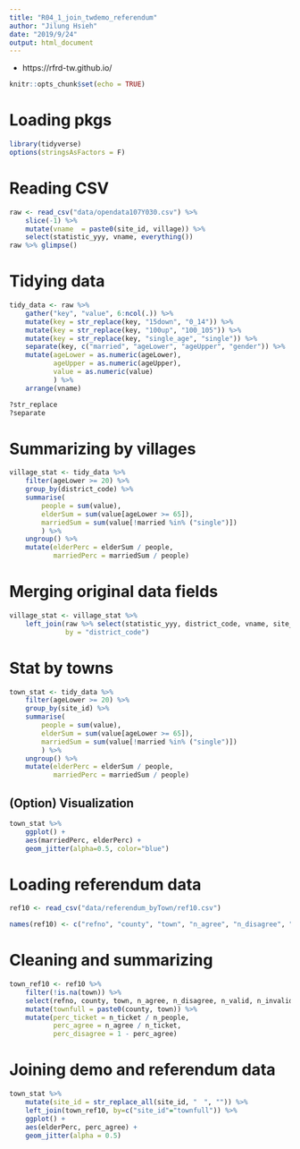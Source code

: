 ```yaml
---
title: "R04_1_join_twdemo_referendum"
author: "Jilung Hsieh"
date: "2019/9/24"
output: html_document
---
```


* https://rfrd-tw.github.io/

```r
knitr::opts_chunk$set(echo = TRUE)
```

# Loading pkgs
```r
library(tidyverse)
options(stringsAsFactors = F)
```


# Reading CSV
```r
raw <- read_csv("data/opendata107Y030.csv") %>%
    slice(-1) %>%
    mutate(vname  = paste0(site_id, village)) %>%
    select(statistic_yyy, vname, everything())
raw %>% glimpse()
```

# Tidying data
```r
tidy_data <- raw %>%
    gather("key", "value", 6:ncol(.)) %>% 
    mutate(key = str_replace(key, "15down", "0_14")) %>%
    mutate(key = str_replace(key, "100up", "100_105")) %>%
    mutate(key = str_replace(key, "single_age", "single")) %>%
    separate(key, c("married", "ageLower", "ageUpper", "gender")) %>% 
    mutate(ageLower = as.numeric(ageLower),
           ageUpper = as.numeric(ageUpper),
           value = as.numeric(value)
           ) %>%
    arrange(vname)

?str_replace
?separate
```


# Summarizing by villages
```r
village_stat <- tidy_data %>%
    filter(ageLower >= 20) %>%
    group_by(district_code) %>%
    summarise(
        people = sum(value),
        elderSum = sum(value[ageLower >= 65]),
        marriedSum = sum(value[!married %in% ("single")])
        ) %>%
    ungroup() %>%
    mutate(elderPerc = elderSum / people,
           marriedPerc = marriedSum / people)
```


# Merging original data fields
```r
village_stat <- village_stat %>%
    left_join(raw %>% select(statistic_yyy, district_code, vname, site_id, village), 
              by = "district_code")
```


# Stat by towns
```r
town_stat <- tidy_data %>%
    filter(ageLower >= 20) %>%
    group_by(site_id) %>%
    summarise(
        people = sum(value),
        elderSum = sum(value[ageLower >= 65]),
        marriedSum = sum(value[!married %in% ("single")])
        ) %>%
    ungroup() %>%
    mutate(elderPerc = elderSum / people,
           marriedPerc = marriedSum / people)

```



## (Option) Visualization
```r
town_stat %>%
    ggplot() + 
    aes(marriedPerc, elderPerc) + 
    geom_jitter(alpha=0.5, color="blue")
```


# Loading referendum data
```r
ref10 <- read_csv("data/referendum_byTown/ref10.csv")

names(ref10) <- c("refno", "county", "town", "n_agree", "n_disagree", "n_valid", "n_invalid", "n_ticket", "n_people", "perc_ticket", "perc_agree", "perc_disagree", "agree_disagree")
```


# Cleaning and summarizing
```r

town_ref10 <- ref10 %>%
    filter(!is.na(town)) %>%
    select(refno, county, town, n_agree, n_disagree, n_valid, n_invalid, n_ticket, n_people) %>%
    mutate(townfull = paste0(county, town)) %>%
    mutate(perc_ticket = n_ticket / n_people,
           perc_agree = n_agree / n_ticket,
           perc_disagree = 1 - perc_agree)

```

# Joining demo and referendum data
```r
town_stat %>%
    mutate(site_id = str_replace_all(site_id, "　", "")) %>%
    left_join(town_ref10, by=c("site_id"="townfull")) %>%
    ggplot() + 
    aes(elderPerc, perc_agree) + 
    geom_jitter(alpha = 0.5)
```
